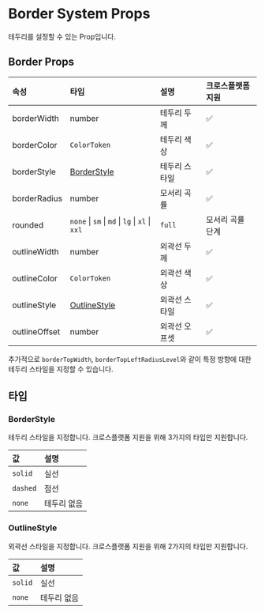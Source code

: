 # Border System Props

테두리를 설정할 수 있는 Prop입니다.

## Border Props

| 속성              | 타입                          | 설명             | 크로스플랫폼 지원 |
| :---------------- | :---------------------------- | :--------------- | :---------------- |
| borderWidth       | number                        | 테두리 두께      | ✅                |
| borderColor       | `ColorToken`                  | 테두리 색상      | ✅                |
| borderStyle       | [BorderStyle](#borderstyle)   | 테두리 스타일    | ✅                |
| borderRadius      | number                        | 모서리 곡률      | ✅                |
| rounded           |  `none` \| `sm` \| `md` \| `lg` \| `xl` \| `xxl` | `full` | 모서리 곡률 단계 | ✅                |
| outlineWidth      | number                        | 외곽선 두께      | ✅                |
| outlineColor      | `ColorToken`                  | 외곽선 색상      | ✅                |
| outlineStyle      | [OutlineStyle](#outlinestyle) | 외곽선 스타일    | ✅                |
| outlineOffset     | number                        | 외곽선 오프셋    | ✅                |

추가적으로 `borderTopWidth`, `borderTopLeftRadiusLevel`와 같이 특정 방향에 대한 테두리 스타일을 지정할 수 있습니다.

## 타입

### BorderStyle

테두리 스타일을 지정합니다.
크로스플랫폼 지원을 위해 3가지의 타입만 지원합니다.

| 값       | 설명        |
| :------- | :---------- |
| `solid`  | 실선        |
| `dashed` | 점선        |
| `none`   | 테두리 없음 |

### OutlineStyle

외곽선 스타일을 지정합니다.
크로스플랫폼 지원을 위해 2가지의 타입만 지원합니다.

| 값      | 설명        |
| :------ | :---------- |
| `solid` | 실선        |
| `none`  | 테두리 없음 |
